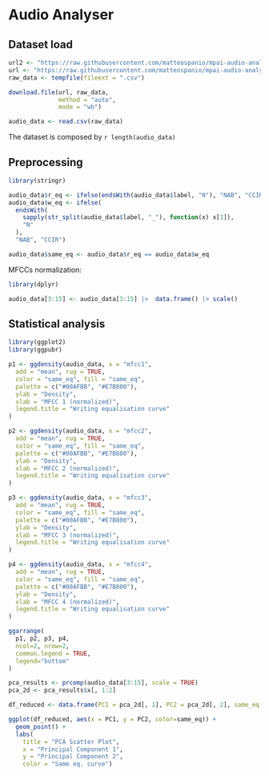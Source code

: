# Audio Analyser

## Dataset load

```r
url2 <- "https://raw.githubusercontent.com/matteospanio/mpai-audio-analyser/main/src/ml/datasets/data/test.csv"
url <- "https://raw.githubusercontent.com/matteospanio/mpai-audio-analyser/main/src/ml/datasets/data/train.csv"
raw_data <- tempfile(fileext = ".csv")

download.file(url, raw_data,
              method = "auto",
              mode = "wb")

audio_data <- read.csv(raw_data)
```

The dataset is composed by `r length(audio_data)`

## Preprocessing

```r
library(stringr)

audio_data$r_eq <- ifelse(endsWith(audio_data$label, "N"), "NAB", "CCIR")
audio_data$w_eq <- ifelse(
  endsWith(
    sapply(str_split(audio_data$label, "_"), function(x) x[1]),
    "N"
  ),
  "NAB", "CCIR")

audio_data$same_eq <- audio_data$r_eq == audio_data$w_eq
```

MFCCs normalization:

```r
library(dplyr)

audio_data[3:15] <- audio_data[3:15] |>  data.frame() |> scale()
```

## Statistical analysis

```r
library(ggplot2)
library(ggpubr)

p1 <- ggdensity(audio_data, x = "mfcc1",
  add = "mean", rug = TRUE,
  color = "same_eq", fill = "same_eq",
  palette = c("#00AFBB", "#E7B800"),
  ylab = "Density",
  xlab = "MFCC 1 (normalized)",
  legend.title = "Writing equalisation curve"
)

p2 <- ggdensity(audio_data, x = "mfcc2",
  add = "mean", rug = TRUE,
  color = "same_eq", fill = "same_eq",
  palette = c("#00AFBB", "#E7B800"),
  ylab = "Density",
  xlab = "MFCC 2 (normalized)",
  legend.title = "Writing equalisation curve"
)

p3 <- ggdensity(audio_data, x = "mfcc3",
  add = "mean", rug = TRUE,
  color = "same_eq", fill = "same_eq",
  palette = c("#00AFBB", "#E7B800"),
  ylab = "Density",
  xlab = "MFCC 3 (normalized)",
  legend.title = "Writing equalisation curve"
)

p4 <- ggdensity(audio_data, x = "mfcc4",
  add = "mean", rug = TRUE,
  color = "same_eq", fill = "same_eq",
  palette = c("#00AFBB", "#E7B800"),
  ylab = "Density",
  xlab = "MFCC 4 (normalized)",
  legend.title = "Writing equalisation curve"
)

ggarrange(
  p1, p2, p3, p4,
  ncol=2, nrow=2,
  common.legend = TRUE,
  legend="bottom"
)
```

```r
pca_results <- prcomp(audio_data[3:15], scale = TRUE)
pca_2d <- pca_results$x[, 1:2]

df_reduced <- data.frame(PC1 = pca_2d[, 1], PC2 = pca_2d[, 2], same_eq = audio_data$same_eq)

ggplot(df_reduced, aes(x = PC1, y = PC2, color=same_eq)) +
  geom_point() +
  labs(
    title = "PCA Scatter Plot",
    x = "Principal Component 1",
    y = "Principal Component 2",
    color = "Same eq. curve")
```
